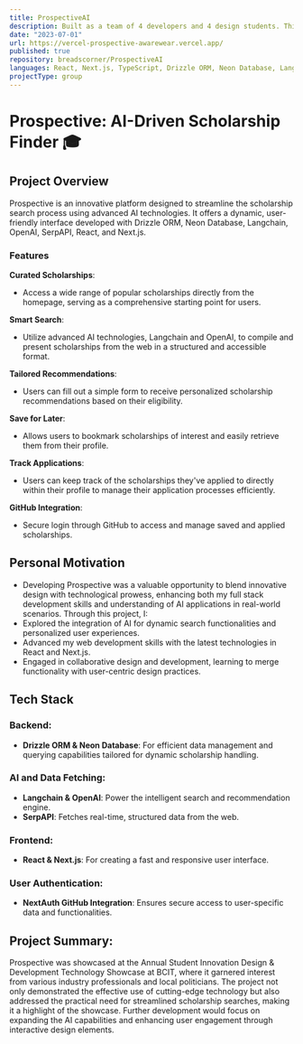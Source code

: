 ```yaml
---
title: ProspectiveAI
description: Built as a team of 4 developers and 4 design students. This project was focussed on using AI to help an underrepresented community.
date: "2023-07-01"
url: https://vercel-prospective-awarewear.vercel.app/
published: true
repository: breadscorner/ProspectiveAI
languages: React, Next.js, TypeScript, Drizzle ORM, Neon Database, Langchain, OpenAI, SerpAPI
projectType: group
---
```


# Prospective: AI-Driven Scholarship Finder 🎓

## Project Overview

Prospective is an innovative platform designed to streamline the scholarship search process using advanced AI technologies. It offers a dynamic, user-friendly interface developed with Drizzle ORM, Neon Database, Langchain, OpenAI, SerpAPI, React, and Next.js.

### Features

**Curated Scholarships**:
* Access a wide range of popular scholarships directly from the homepage, serving as a comprehensive starting point for users.

**Smart Search**:
* Utilize advanced AI technologies, Langchain and OpenAI, to compile and present scholarships from the web in a structured and accessible format.

**Tailored Recommendations**:
* Users can fill out a simple form to receive personalized scholarship recommendations based on their eligibility.

**Save for Later**:
* Allows users to bookmark scholarships of interest and easily retrieve them from their profile.

**Track Applications**:
* Users can keep track of the scholarships they've applied to directly within their profile to manage their application processes efficiently.

**GitHub Integration**:
* Secure login through GitHub to access and manage saved and applied scholarships.

## Personal Motivation

* Developing Prospective was a valuable opportunity to blend innovative design with technological prowess, enhancing both my full stack development skills and understanding of AI applications in real-world scenarios. Through this project, I:
* Explored the integration of AI for dynamic search functionalities and personalized user experiences.
* Advanced my web development skills with the latest technologies in React and Next.js.
* Engaged in collaborative design and development, learning to merge functionality with user-centric design practices.

## Tech Stack

### Backend:
* **Drizzle ORM & Neon Database**: For efficient data management and querying capabilities tailored for dynamic scholarship handling.

### AI and Data Fetching:
* **Langchain & OpenAI**: Power the intelligent search and recommendation engine.
* **SerpAPI**: Fetches real-time, structured data from the web.

### Frontend:
* **React & Next.js**: For creating a fast and responsive user interface.

### User Authentication:
* **NextAuth GitHub Integration**: Ensures secure access to user-specific data and functionalities.

## Project Summary:

Prospective was showcased at the Annual Student Innovation Design & Development Technology Showcase at BCIT, where it garnered interest from various industry professionals and local politicians. The project not only demonstrated the effective use of cutting-edge technology but also addressed the practical need for streamlined scholarship searches, making it a highlight of the showcase. Further development would focus on expanding the AI capabilities and enhancing user engagement through interactive design elements.
